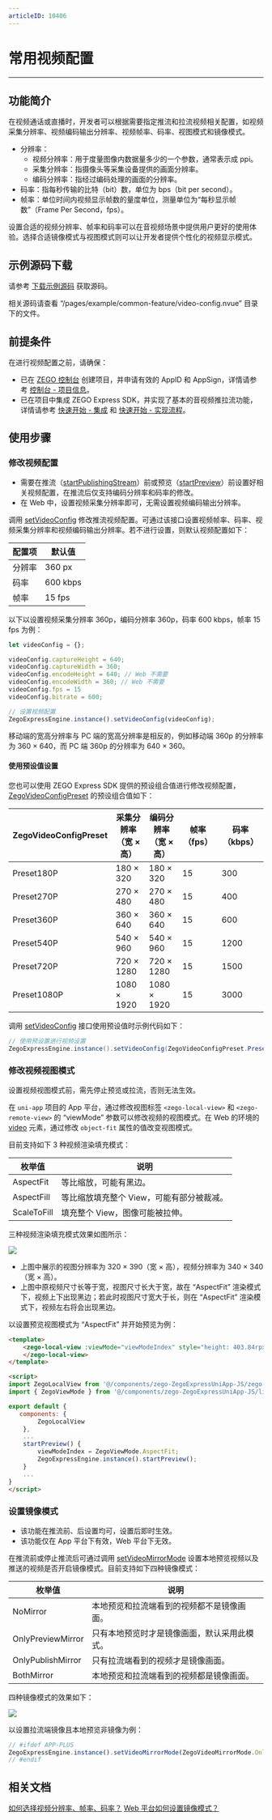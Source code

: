 ```yaml
---
articleID: 10406
---
```

# 常用视频配置

- - -

## 功能简介

在视频通话或直播时，开发者可以根据需要指定推流和拉流视频相关配置，如视频采集分辨率、视频编码输出分辨率、视频帧率、码率、视图模式和镜像模式。

- 分辨率：
    - 视频分辨率：用于度量图像内数据量多少的一个参数，通常表示成 ppi。
    - 采集分辨率：指摄像头等采集设备提供的画面分辨率。
    - 编码分辨率：指经过编码处理的画面的分辨率。
- 码率：指每秒传输的比特（bit）数，单位为 bps（bit per second）。
- 帧率：单位时间内视频显示帧数的量度单位，测量单位为“每秒显示帧数”（Frame Per Second，fps）。

设置合适的视频分辨率、帧率和码率可以在音视频场景中提供用户更好的使用体验。选择合适镜像模式与视图模式则可以让开发者提供个性化的视频显示模式。

## 示例源码下载

请参考 [下载示例源码](!DownloadDemo/DownloadDemo) 获取源码。

相关源码请查看 “/pages/example/common-feature/video-config.nvue” 目录下的文件。

## 前提条件

在进行视频配置之前，请确保：

- 已在 [ZEGO 控制台](https://console.zego.im) 创建项目，并申请有效的 AppID 和 AppSign，详情请参考 [控制台 - 项目信息](/console/guide-doc2)。
- 已在项目中集成 ZEGO Express SDK，并实现了基本的音视频推拉流功能，详情请参考 [快速开始 - 集成](!Integration/SDK_Integration) 和 [快速开始 - 实现流程](!Integration/Solution_Implementation)。


## 使用步骤

### 修改视频配置

<Warning title="注意">


- 需要在推流（[startPublishingStream](https://doc-zh.zego.im/unique-api/express-video-sdkhttps://doc-zh.zego.im/article/javascript_uni-app/classes/_zegoexpressengine_.zegoexpressengine.html#startpublishingstream)）前或预览（[startPreview](https://doc-zh.zego.im/unique-api/express-video-sdkhttps://doc-zh.zego.im/article/javascript_uni-app/classes/_zegoexpressengine_.zegoexpressengine.html#startpreview)）前设置好相关视频配置，在推流后仅支持编码分辨率和码率的修改。
- 在 Web 中，设置视频采集分辨率即可，无需设置视频编码输出分辨率。


</Warning>



调用 [setVideoConfig](https://doc-zh.zego.im/unique-api/express-video-sdkhttps://doc-zh.zego.im/article/javascript_uni-app/classes/_zegoexpressengine_.zegoexpressengine.html#setvideoconfig) 修改推流视频配置。可通过该接口设置视频帧率、码率、视频采集分辨率和视频编码输出分辨率。若不进行设置，则默认视频配置如下：

|配置项|默认值|
|-|-|
|分辨率|360 px|
|码率| 600 kbps|
|帧率|15 fps|

以下以设置视频采集分辨率 360p，编码分辨率 360p，码率 600 kbps，帧率 15 fps 为例：

```javascript
let videoConfig = {};

videoConfig.captureHeight = 640;
videoConfig.captureWidth = 360;
videoConfig.encodeHeight = 640; // Web 不需要
videoConfig.encodeWidth = 360; // Web 不需要
videoConfig.fps = 15
videoConfig.bitrate = 600;

// 设置视频配置
ZegoExpressEngine.instance().setVideoConfig(videoConfig);
```

<Note title="说明">


移动端的宽高分辨率与 PC 端的宽高分辨率是相反的，例如移动端 360p 的分辨率为 360 × 640，而 PC 端 360p 的分辨率为 640 × 360。

</Note>




#### 使用预设值设置

您也可以使用 ZEGO Express SDK 提供的预设组合值进行修改视频配置，[ZegoVideoConfigPreset](https://doc-zh.zego.im/unique-api/express-video-sdkhttps://doc-zh.zego.im/article/javascript_uni-app/enums/_zegoexpressdefines_.zegovideoconfigpreset.html) 的预设组合值如下：

| ZegoVideoConfigPreset | 采集分辨率<br/>（宽 × 高） | 编码分辨率<br/>（宽 × 高） | 帧率（fps） | 码率（kbps） |
| ------------------- | ------------------ | --------------- | --------- | ---------- |
|      Preset180P      |       180 × 320        |      180 × 320      |     15      |     300      |
|      Preset270P      |       270 × 480        |      270 × 480      |     15      |     400      |
|      Preset360P      |       360 × 640        |      360 × 640      |     15      |     600      |
|      Preset540P      |       540 × 960        |      540 × 960      |     15      |     1200     |
|      Preset720P      |       720 × 1280       |      720 × 1280     |     15      |     1500     |
|     Preset1080P      |       1080 × 1920      |     1080 × 1920     |     15      |     3000     |  

调用 [setVideoConfig](https://doc-zh.zego.im/unique-api/express-video-sdkhttps://doc-zh.zego.im/article/javascript_uni-app/classes/_zegoexpressengine_.zegoexpressengine.html#setvideoconfig) 接口使用预设值时示例代码如下：

```java
// 使用预设置进行视频设置
ZegoExpressEngine.instance().setVideoConfig(ZegoVideoConfigPreset.Preset1080P)
```



### 修改视频视图模式

<Warning title="注意">


设置视频视图模式前，需先停止预览或拉流，否则无法生效。

</Warning>



在 `uni-app` 项目的 App 平台，通过修改视图标签 `<zego-local-view>` 和 `<zego-remote-view>` 的 “viewMode” 参数可以修改视频的视图模式。在 Web 的环境的 [video](https://uniapp.dcloud.io/component/video.html) 元素，通过修改 `object-fit` 属性的值改变视图模式。

目前支持如下 3 种视频渲染填充模式：

|枚举值|说明|
|-|-|
|AspectFit|等比缩放，可能有黑边。|
|AspectFill|等比缩放填充整个 View，可能有部分被裁减。|
|ScaleToFill|填充整个 View，图像可能被拉伸。|

三种视频渲染填充模式效果如图所示：

<Frame width="512" height="auto" caption=""><img src="https://storage.zego.im/sdk-doc/Pics/uniapp/CommonFeatures/CommonVideoConfig/viewMode_uniapp.png" /></Frame>

- 上图中展示的视图分辨率为 320 × 390（宽 × 高），视频分辨率为 340 × 340（宽 × 高）。
- 上图中原视频尺寸长等于宽，视图尺寸长大于宽，故在 “AspectFit” 渲染模式下，视频上下出现黑边；若此时视图尺寸宽大于长，则在 “AspectFit” 渲染模式下，视频左右将会出现黑边。

以设置预览视图模式为 “AspectFit” 并开始预览为例：

```html
<template>
    <zego-local-view :viewMode="viewModeIndex" style="height: 403.84rpx;flex: 1;">
    </zego-local-view>
</template>

<script>
import ZegoLocalView from '@/components/zego-ZegoExpressUniApp-JS/zego-view/ZegoLocalView';
import { ZegoViewMode } from '@/components/zego-ZegoExpressUniApp-JS/lib/ZegoExpressDefines';

export default {
   components: {
        ZegoLocalView
    },
    ...
    startPreview() {
        viewModeIndex = ZegoViewMode.AspectFit;
        ZegoExpressEngine.instance().startPreview();
    }
    ...
}
</script>
```

### 设置镜像模式

<Warning title="注意">


- 该功能在推流前、后设置均可，设置后即时生效。
- 该功能仅在 App 平台下有效，Web 平台下无效。 

</Warning>




在推流前或停止推流后可通过调用 [setVideoMirrorMode](https://doc-zh.zego.im/unique-api/express-video-sdkhttps://doc-zh.zego.im/article/javascript_uni-app/classes/_zegoexpressengine_.zegoexpressengine.html#setvideomirrormode) 设置本地预览视频以及推送的视频是否开启镜像模式。目前支持如下四种镜像模式：

|枚举值|说明|
|-|-|
|NoMirror|本地预览和拉流端看到的视频都不是镜像画面。|
|OnlyPreviewMirror|只有本地预览时才是镜像画面，默认采用此模式。|
|OnlyPublishMirror|只有拉流端看到的视频才是镜像画面。|
|BothMirror|本地预览和拉流端看到的视频都是镜像画面。|

四种镜像模式的效果如下：

<Frame width="512" height="auto" caption=""><img src="https://storage.zego.im/sdk-doc/Pics/uniapp/CommonFeatures/CommonVideoConfig/mirror_mode_uniapp.png" /></Frame>

以设置拉流端镜像且本地预览非镜像为例：

```javascript
// #ifdef APP-PLUS
ZegoExpressEngine.instance().setVideoMirrorMode(ZegoVideoMirrorMode.OnlyPublishMirror);
// #endif
```


## 相关文档

[如何选择视频分辨率、帧率、码率？](https://doc-zh.zego.im/faq/video_info)
[Web 平台如何设置镜像模式？](https://doc-zh.zego.im/faq/mirrormode_web?product=ExpressVideo&platform=web)

